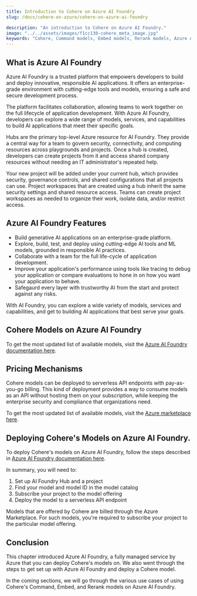 ```yaml
---
title: Introduction to Cohere on Azure AI Foundry
slug: /docs/cohere-on-azure/cohere-on-azure-ai-foundry

description: "An introduction to Cohere on Azure AI Foundry."
image: "../../assets/images/f1cc130-cohere_meta_image.jpg"  
keywords: "Cohere, Command models, Embed models, Rerank models, Azure AI Foundry"
---
```


## What is Azure AI Foundry

Azure AI Foundry is a trusted platform that empowers developers to build and deploy innovative, responsible AI applications. It offers an enterprise-grade environment with cutting-edge tools and models, ensuring a safe and secure development process.

The platform facilitates collaboration, allowing teams to work together on the full lifecycle of application development. With Azure AI Foundry, developers can explore a wide range of models, services, and capabilities to build AI applications that meet their specific goals.

Hubs are the primary top-level Azure resource for AI Foundry. They provide a central way for a team to govern security, connectivity, and computing resources across playgrounds and projects. Once a hub is created, developers can create projects from it and access shared company resources without needing an IT administrator's repeated help.

Your new project will be added under your current hub, which provides security, governance controls, and shared configurations that all projects can use. Project workspaces that are created using a hub inherit the same security settings and shared resource access. Teams can create project workspaces as needed to organize their work, isolate data, and/or restrict access.

## Azure AI Foundry Features

- Build generative AI applications on an enterprise-grade platform.
- Explore, build, test, and deploy using cutting-edge AI tools and ML models, grounded in responsible AI practices.
- Collaborate with a team for the full life-cycle of application development.
- Improve your application's performance using tools like tracing to debug your application or compare evaluations to hone in on how you want your application to behave.
- Safegaurd every layer with trustworthy AI from the start and protect against any risks.

With AI Foundry, you can explore a wide variety of models, services and capabilities, and get to building AI applications that best serve your goals.

## Cohere Models on Azure AI Foundry

To get the most updated list of available models, visit the [Azure AI Foundry documentation here](https://learn.microsoft.com/en-us/azure/ai-studio/how-to/deploy-models-cohere-command?tabs=cohere-command-r-plus-08-2024&pivots=programming-language-python).

## Pricing Mechanisms

Cohere models can be deployed to serverless API endpoints with pay-as-you-go billing. This kind of deployment provides a way to consume models as an API without hosting them on your subscription, while keeping the enterprise security and compliance that organizations need.

To get the most updated list of available models, visit the [Azure marketplace here](https://azuremarketplace.microsoft.com/en-us/marketplace/apps?page=1&search=cohere).

## Deploying Cohere's Models on Azure AI Foundry. 

To deploy Cohere's models on Azure AI Foundry, follow the steps described in [Azure AI Foundry  documentation here](https://learn.microsoft.com/en-us/azure/ai-studio/how-to/deploy-models-serverless?tabs=azure-ai-studio).

In summary, you will need to:

1. Set up AI Foundry Hub and a project
2. Find your model and model ID in the model catalog
3. Subscribe your project to the model offering
4. Deploy the model to a serverless API endpoint

Models that are offered by Cohere are billed through the Azure Marketplace. For such models, you're required to subscribe your project to the particular model offering.  

## Conclusion

This chapter introduced Azure AI Foundry, a fully managed service by Azure that you can deploy Cohere's models on. We also went through the steps to get set up with Azure AI Foundry and deploy a Cohere model.

In the coming sections, we will go through the various use cases of using Cohere's Command, Embed, and Rerank models on Azure AI Foundry.
